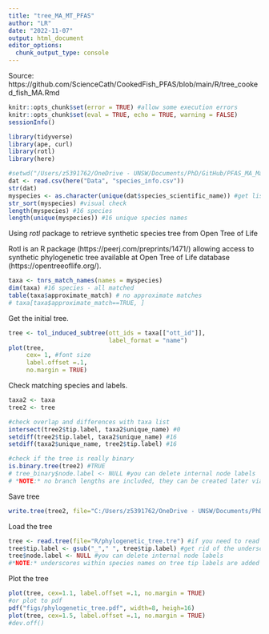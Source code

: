 ```yaml
---
title: "tree_MA_MT_PFAS"
author: "LR"
date: "2022-11-07"
output: html_document
editor_options: 
  chunk_output_type: console
---
```


Source: https://github.com/ScienceCath/CookedFish_PFAS/blob/main/R/tree_cooked_fish_MA.Rmd

```r
knitr::opts_chunk$set(error = TRUE) #allow some execution errors
knitr::opts_chunk$set(eval = TRUE, echo = TRUE, warning = FALSE)
sessionInfo()
```

```r
library(tidyverse)
library(ape, curl)
library(rotl)
library(here)
```

```r
#setwd("/Users/z5391762/OneDrive - UNSW/Documents/PhD/GitHub/PFAS_MA_MaternalTransfer_WildBirds_PILOT")
dat <- read.csv(here("Data", "species_info.csv"))
str(dat)
myspecies <- as.character(unique(dat$species_scientific_name)) #get list of species
str_sort(myspecies) #visual check
length(myspecies) #16 species
length(unique(myspecies)) #16 unique species names
```

Using *rotl* package to retrieve synthetic species tree from Open Tree of Life

Rotl is an R package (https://peerj.com/preprints/1471/) allowing access to synthetic phylogenetic tree available at Open Tree of Life database (https://opentreeoflife.org/). 

```r
taxa <- tnrs_match_names(names = myspecies)
dim(taxa) #16 species - all matched
table(taxa$approximate_match) # no approximate matches
# taxa[taxa$approximate_match==TRUE, ]
```

Get the initial tree.  

```r
tree <- tol_induced_subtree(ott_ids = taxa[["ott_id"]],
                            label_format = "name")
plot(tree,
     cex= 1, #font size
     label.offset =.1,
     no.margin = TRUE)
```

Check matching species and labels.

```r
taxa2 <- taxa
tree2 <- tree

#check overlap and differences with taxa list
intersect(tree2$tip.label, taxa2$unique_name) #0
setdiff(tree2$tip.label, taxa2$unique_name) #16
setdiff(taxa2$unique_name, tree2$tip.label) #16

#check if the tree is really binary
is.binary.tree(tree2) #TRUE
# tree_binary$node.label <- NULL #you can delete internal node labels
# *NOTE:* no branch lengths are included, they can be created later via simulations. 
```

Save tree

```r
write.tree(tree2, file="C:/Users/z5391762/OneDrive - UNSW/Documents/PhD/GitHub/PFAS_MA_MaternalTransfer_WildBirds_PILOT/R/phylogenetic_tree.tre")
```

Load the tree

```r
tree <- read.tree(file="R/phylogenetic_tree.tre") #if you need to read in the tree
tree$tip.label <- gsub("_"," ", tree$tip.label) #get rid of the underscores
tree$node.label <- NULL #you can delete internal node labels
#*NOTE:* underscores within species names on tree tip labels are added automatically
```

Plot the tree

```r
plot(tree, cex=1.1, label.offset =.1, no.margin = TRUE)
#or plot to pdf
pdf("figs/phylogenetic_tree.pdf", width=8, heigh=16)
plot(tree, cex=1.5, label.offset =.1, no.margin = TRUE)
#dev.off()
```


